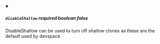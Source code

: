 
<details className="config-field" data-expandable="false" open>
<summary>

##### `disableShallow` <span class="config-field-required" data-required="false">required</span> <span class="config-field-type">boolean</span> <span class="config-field-default">false</span> <span class="config-field-enum"></span>

DisableShallow can be used to turn off shallow clones as these are the default used
by devspace

</summary>



</details>
